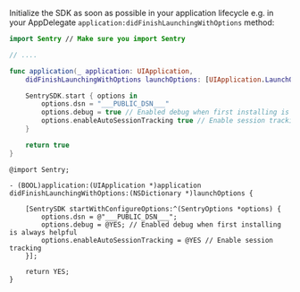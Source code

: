 Initialize the SDK as soon as possible in your application lifecycle e.g. in your AppDelegate `application:didFinishLaunchingWithOptions` method:

```swift
import Sentry // Make sure you import Sentry

// ....

func application(_ application: UIApplication,
    didFinishLaunchingWithOptions launchOptions: [UIApplication.LaunchOptionsKey: Any]?) -> Bool {

    SentrySDK.start { options in
        options.dsn = "___PUBLIC_DSN___"
        options.debug = true // Enabled debug when first installing is always helpful
        options.enableAutoSessionTracking true // Enable session tracking
    }

    return true
}
```

```objc
@import Sentry;

- (BOOL)application:(UIApplication *)application didFinishLaunchingWithOptions:(NSDictionary *)launchOptions {

    [SentrySDK startWithConfigureOptions:^(SentryOptions *options) {
        options.dsn = @"___PUBLIC_DSN___";
        options.debug = @YES; // Enabled debug when first installing is always helpful
        options.enableAutoSessionTracking = @YES // Enable session tracking
    }];

    return YES;
}
```

